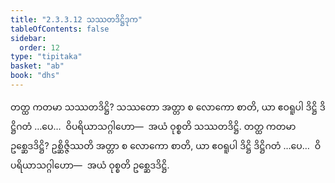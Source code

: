 ```yaml
---
title: "2.3.3.12 သဿတဒိဋ္ဌိဒုက"
tableOfContents: false
sidebar:
  order: 12
type: "tipitaka"
basket: "ab"
book: "dhs"
---
```



<DynamicBreadcrumb />

<Division number="1322" book="dhs" e="ch" v="29" p="257">

<Paragraph number="2027" book="dhs">
တတ္ထ ကတမာ သဿတဒိဋ္ဌိ? သဿတော အတ္တာ စ လောကော စာတိ, ယာ ဧဝရူပါ ဒိဋ္ဌိ ဒိဋ္ဌိဂတံ …ပေ…  ဝိပရိယာသဂ္ဂါဟော—  အယံ ဝုစ္စတိ သဿတဒိဋ္ဌိ.
</Paragraph>

</Division>
<Division number="1323" book="dhs" e="ch" v="29" p="257">

<Paragraph number="2028" book="dhs">
တတ္ထ ကတမာ ဥစ္ဆေဒဒိဋ္ဌိ? ဥစ္ဆိဇ္ဇိဿတိ အတ္တာ စ လောကော စာတိ, ယာ ဧဝရူပါ ဒိဋ္ဌိ ဒိဋ္ဌိဂတံ …ပေ…  ဝိပရိယာသဂ္ဂါဟော—  အယံ ဝုစ္စတိ ဥစ္ဆေဒဒိဋ္ဌိ.
</Paragraph>
</Division>
